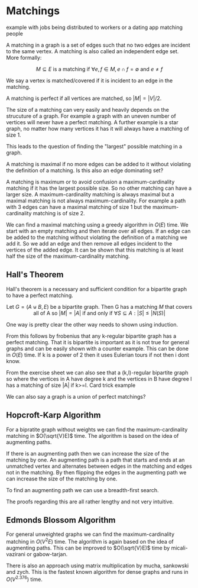 # Matchings

example with jobs being distributed to workers or a dating app matching people 

A matching in a graph is a set of edges such that no two edges are incident to the same vertex. A matching is also called an independent edge set. More formally:

```math
M \subseteq E \text{ is a matching if } \forall e,f \in M, e \cap f = \emptyset \text{ and } e \neq f
```

We say a vertex is matched/covered if it is incident to an edge in the matching. 

A matching is perfect if all vertices are matched, so $|M| = |V|/2$.

The size of a matching can very easily and heavily depends on the strucuture of a graph. For example a graph with an uneven number of vertices will never have a perfect matching. A further example is a star graph, no matter how many vertices it has it will always have a matching of size 1. 

This leads to the question of finding the "largest" possible matching in a graph. 

A matching is maximal if no more edges can be added to it without violating the definition of a matching. Is this also an edge dominating set?

A matching is maximum or to avoid confusion a maximum-cardinality matching if it has the largest possible size. So no other matching can have a larger size. A maximum-cardinality matching is always maximal but a maximal matching is not always maximum-cardinality. For example a path with 3 edges can have a maximal matching of size 1 but the maximum-cardinality matching is of size 2.

We can find a maximal matching using a greedy algorithm in $O(E)$ time. We start with an empty matching and then iterate over all edges. If an edge can be added to the matching without violating the definition of a matching we add it. So we add an edge and then remove all edges incident to the vertices of the added edge. 
It can be shown that this matching is at least half the size of the maximum-cardinality matching.

## Hall's Theorem

Hall's theorem is a necessary and sufficient condition for a bipartite graph to have a perfect matching.

```math
\text{Let } G = (A \uplus B, E) \text{ be a bipartite graph. Then G has a matching } M \text{ that covers all of A so } |M| = |A| \text{ if and only if } \forall S \subseteq A: |S| \leq |N(S)|
```

One way is pretty clear the other way needs to shown using induction.

From this follows by frobenius that any k-regular bipartite graph has a perfect matching. That it is bipartite is important as it is not true for general graphs and can be easily shown with a counter example. This can be done in 
$O(E)$ time. If k is a power of 2 then it uses Eulerian tours if not then i dont know.

From the exercise sheet we can also see that a (k,l)-regular bipartite graph so where the vertices in A have degree k and the vertices in B have degree l has a matching of size |A| if k>=l. Card trick example

We can also say a graph is a union of perfect matchings?

## Hopcroft-Karp Algorithm

For a bipratite graph without weights we can find the maximum-cardinality matching in $O(\sqrt{V}E)$ time. The algorithm is based on the idea of augmenting paths. 

If there is an augmenting path then we can increase the size of the matching by one. An augmenting path is a path that starts and ends at an unmatched vertex and alternates between edges in the matching and edges not in the matching. By then flipping the edges in the augmenting path we can increase the size of the matching by one.

To find an augmenting path we can use a breadth-first search. 

The proofs regarding this are all rather lengthy and not very intuitive.

## Edmonds Blossom Algorithm

For general unweighted graphs we can find the maximum-cardinality matching in $O(V^2E)$ time. The algorithm is again based on the idea of augmenting paths. This can be improved to $O(\sqrt{V}E)$ time by micali-vazirani or gabow-tarjan.

There is also an approach using matrix multiplication by mucha, sankowski and zych. This is the fastest known algorithm for dense graphs and runs in $O(V^2.376)$ time.
